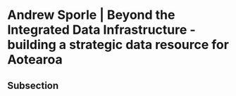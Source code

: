 # Andrew Sporle | Beyond the Integrated Data Infrastructure - building a strategic data resource for Aotearoa {-}

## Subsection 

